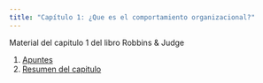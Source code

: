 ```yaml
---
title: "Capítulo 1: ¿Que es el comportamiento organizacional?"
---
```


Material del capitulo 1 del libro Robbins & Judge 

1. [Apuntes](apuntes.qmd)
2. [Resumen del capitulo](resumen.qmd)